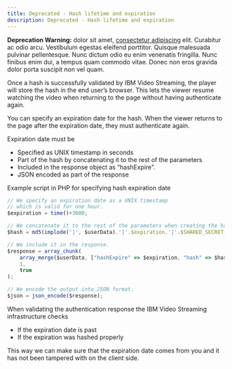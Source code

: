 ```yaml
---
title: Deprecated - Hash lifetime and expiration
description: Deprecated - Hash lifetime and expiration
---
```


<InlineNotification kind="warning">

**Deprecation Warning:** dolor sit amet,
[consectetur adipiscing](/components/InlineNotification) elit. Curabitur ac odio
arcu. Vestibulum egestas eleifend porttitor. Quisque malesuada pulvinar
pellentesque. Nunc dictum odio eu enim venenatis fringilla. Nunc finibus enim
dui, a tempus quam commodo vitae. Donec non eros gravida dolor porta suscipit
non vel quam.

</InlineNotification>

Once a hash is successfully validated by IBM Video Streaming, the player will store the hash in the end user’s browser. This lets the viewer resume watching the video when returning to the page without having authenticate again.

You can specify an expiration date for the hash. When the viewer returns to the page after the expiration date, they must authenticate again.

Expiration date must be

- Specified as UNIX timestamp in seconds
- Part of the hash by concatenating it to the rest of the parameters
- Included in the response object as “hashExpire”.
- JSON encoded as part of the response

Example script in PHP for specifying hash expiration date

```js
// We specify an expiration date as a UNIX timestamp
// which is valid for one hour.
$expiration = time()+3600;

// We concatenate it to the rest of the parameters when creating the hash.
$hash = md5(implode('|', $userData).'|'.$expiration.'|'.$SHARED_SECRET_KEY);

// We include it in the response.
$response = array_chunk(
    array_merge($userData, ["hashExpire" => $expiration, "hash" => $hash]),
    1,
    true
);

// We encode the output into JSON format.
$json = json_encode($response);

```

When validating the authentication response the IBM Video Streaming infrastructure checks

- If the expiration date is past
- If the expiration was hashed properly

This way we can make sure that the expiration date comes from you and it has not been tampered with on the client side.

